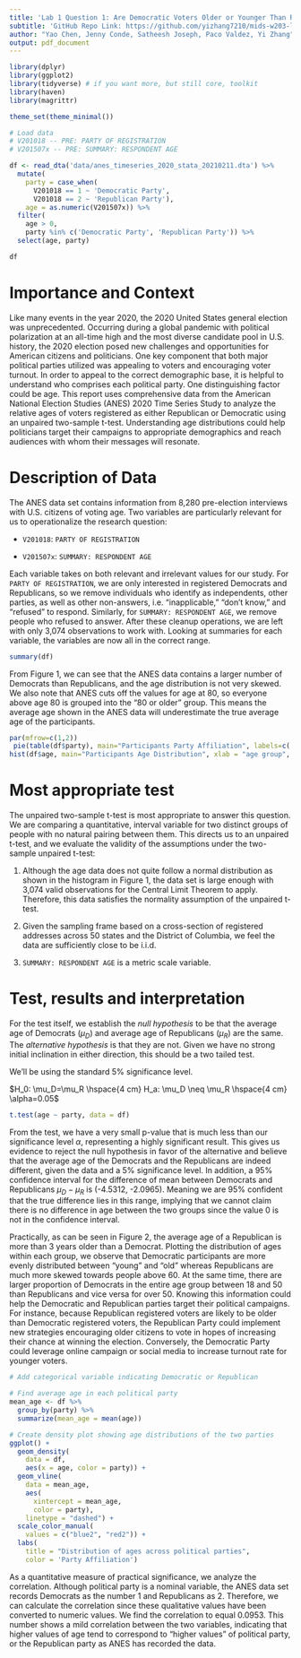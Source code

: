 ```yaml
---
title: 'Lab 1 Question 1: Are Democratic Voters Older or Younger Than Republican Voters in 2020?'
subtitle: 'GitHub Repo Link: https://github.com/yizhang7210/mids-w203-labs'
author: "Yao Chen, Jenny Conde, Satheesh Joseph, Paco Valdez, Yi Zhang"
output: pdf_document
---
```



```r
library(dplyr)
library(ggplot2) 
library(tidyverse) # if you want more, but still core, toolkit
library(haven)
library(magrittr)
```

```r
theme_set(theme_minimal())
```


```r
# Load data
# V201018 -- PRE: PARTY OF REGISTRATION
# V201507x -- PRE: SUMMARY: RESPONDENT AGE

df <- read_dta('data/anes_timeseries_2020_stata_20210211.dta') %>% 
  mutate(
    party = case_when(
      V201018 == 1 ~ 'Democratic Party', 
      V201018 == 2 ~ 'Republican Party'), 
    age = as.numeric(V201507x)) %>% 
  filter(
    age > 0, 
    party %in% c('Democratic Party', 'Republican Party')) %>% 
  select(age, party)

df
```


# Importance and Context

Like many events in the year 2020, the 2020 United States general election was
unprecedented. Occurring during a global pandemic with political polarization 
at an all-time high and the most diverse candidate pool in U.S. history, 
the 2020 election posed new challenges and opportunities for American citizens 
and politicians. One key component that both major political parties utilized 
was appealing to voters and encouraging voter turnout. In order to appeal to 
the correct demographic base, it is helpful to understand who comprises each 
political party. One distinguishing factor could be age. This report uses 
comprehensive data from the American National Election Studies (ANES) 2020 
Time Series Study to analyze the relative ages of voters registered as either 
Republican or Democratic using an unpaired two-sample t-test. Understanding 
age distributions could help politicians target their campaigns to appropriate 
demographics and reach audiences with whom their messages will resonate. 

# Description of Data
The ANES data set contains information from 8,280 pre-election interviews with 
U.S. citizens of voting age. Two variables are particularly relevant for us 
to operationalize the research question:

- `V201018`: `PARTY OF REGISTRATION`

- `V201507x`: `SUMMARY: RESPONDENT AGE`

Each variable takes on both relevant and irrelevant values for 
our study.
For `PARTY OF REGISTRATION`, we are only interested in registered Democrats and 
Republicans, so we remove individuals who identify as independents,
other parties, as well as other non-answers, i.e. "inapplicable," "don't know," and
"refused" to respond. Similarly, for `SUMMARY: RESPONDENT AGE`, we remove people who refused to answer. After these cleanup operations, we are left with only 3,074 observations to work with. Looking at summaries for each variable, the variables are now all in the correct range.

``` r
summary(df)
```

From Figure 1, we can see that the ANES data contains a larger number of Democrats than Republicans, and the age distribution is not very skewed. We also note that ANES cuts off the values for age at 80, so everyone above age 80 is grouped into the "80 or older" group. 
This means the average age shown in the ANES data will underestimate the true 
average age of the participants.

``` r
par(mfrow=c(1,2))
 pie(table(df$party), main="Participants Party Affiliation", labels=c('Democrats', 'Republicans')) # error at knit; that's a problem.
hist(df$age, main="Participants Age Distribution", xlab = "age group", ylab = "Number of people")
```


# Most appropriate test
The unpaired two-sample t-test is most appropriate to answer this question.
We are comparing a quantitative, interval variable for two distinct groups of people with no natural pairing between them.
This directs us to an unpaired t-test, and we evaluate the validity of the 
assumptions under the two-sample unpaired t-test:

1. Although the age data does not quite follow a normal distribution as shown in the histogram in Figure 1, the data set is large enough with 3,074 valid observations for the Central Limit Theorem to apply.
Therefore, this data satisfies the normality assumption of the unpaired t-test.

2. Given the sampling frame based on a cross-section of registered addresses across 50 states
and the District of Columbia, we feel the data are sufficiently close to be i.i.d.

3. `SUMMARY: RESPONDENT AGE` is a metric scale variable.

# Test, results and interpretation
For the test itself, we establish the *null hypothesis* to be that the average age
of Democrats ($\mu_D$) and average age of Republicans ($\mu_R$) are the same. The *alternative hypothesis* is that they are not.
Given we have no strong initial inclination in either direction, this should be a two tailed test.

We'll be using the standard $5\%$ significance level.

$H_0: \mu_D=\mu_R \hspace{4 cm} H_a: \mu_D \neq \mu_R \hspace{4 cm} \alpha=0.05$

``` r
t.test(age ~ party, data = df)
```

From the test, we have a very small p-value that is much less than our significance level $\alpha$, representing a highly significant result.
This gives us evidence to reject the null hypothesis in favor of the alternative and
believe that the average age of the Democrats and the Republicans are indeed different,
given the data and a 5% significance level. In addition, a 95% confidence interval for the difference of mean between Democrats and Republicans $\mu_D-\mu_R$ is (-4.5312, -2.0965). Meaning we are 95% confident that the true difference lies in this range, implying that
we cannot claim there is no difference in age between the two groups since the value
0 is not in the confidence interval.

Practically, as can be seen in Figure 2, the average age of a Republican is more than 3 years
older than a Democrat.
Plotting the distribution of ages within each group, we observe that Democratic
participants are more evenly distributed between "young" and "old" whereas Republicans are much more skewed towards people above 60. At the same time, there are larger proportion of Democrats in the entire age group between 18 and 50 than Republicans and vice versa for over 50.
Knowing this information could help the Democratic and Republican parties target
their political campaigns. 
For instance, because Republican registered voters are likely to be older than Democratic registered voters, the Republican Party could implement new strategies encouraging older citizens to vote in hopes of increasing their chance at winning the election. Conversely, the Democratic Party could leverage online campaign or social media to increase turnout rate for younger voters.

```r
# Add categorical variable indicating Democratic or Republican

# Find average age in each political party
mean_age <- df %>%
  group_by(party) %>%
  summarize(mean_age = mean(age))

# Create density plot showing age distributions of the two parties
ggplot() +
  geom_density(
    data = df, 
    aes(x = age, color = party)) +
  geom_vline(
    data = mean_age, 
    aes(
      xintercept = mean_age, 
      color = party),
    linetype = "dashed") +
  scale_color_manual(
    values = c("blue2", "red2")) + 
  labs(
    title = "Distribution of ages across political parties", 
    color = 'Party Affiliation')
```

As a quantitative measure of practical significance, we analyze the correlation.
Although political party is a nominal variable, the ANES data set records Democrats as the number 1 and Republicans as 2. Therefore, we can calculate the correlation since these 
qualitative values have been converted to numeric values. We find the correlation
to equal $0.0953$. This number shows a mild correlation between the two variables,
indicating that higher values of age tend to correspond to "higher values" of 
political party, or the Republican party as ANES has recorded the data.

``` r
```

